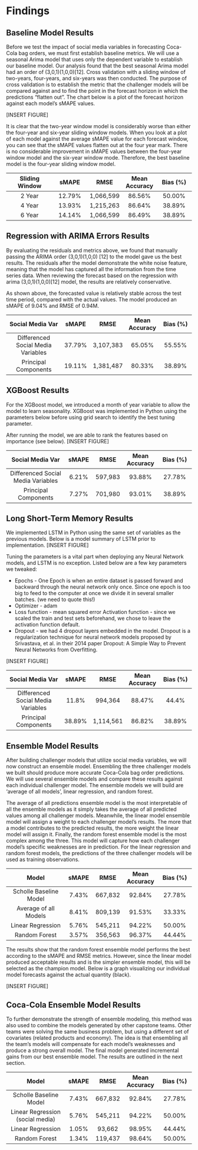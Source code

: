 # Findings {#findings .unnumbered}


## Baseline Model Results  {.unnumbered}

Before we test the impact of social media variables in forecasting Coca-Cola bag orders, we must first establish baseline metrics.  We will use a seasonal Arima model that uses only the dependent variable to establish our baseline model.  Our analysis found that the best seasonal Arima model had an order of (3,0,1)(1,0,0)[12].  Cross validation with a sliding window of two-years, four-years, and six-years was then conducted.  The purpose of cross validation is to establish the metric that the challenger models will be compared against and to find the point in the forecast horizon in which the predictions “flatten out”.  The chart below is a plot of the forecast horizon against each model’s sMAPE values.

[INSERT FIGURE]

It is clear that the two-year window model is considerably worse than either the four-year and six-year sliding window models.  When you look at a plot of each model against the average sMAPE value for each forecast window, you can see that the sMAPE values flatten out at the four year mark.  There is no considerable improvement in sMAPE values between the four-year window model and the six-year window mode. Therefore, the best baseline model is the four-year sliding window model.

----------------------------------------------------------------------------------------------------------
  Sliding Window                   sMAPE             RMSE            Mean Accuracy       Bias (%)
-------------------------- ------------------- ------------------ ------------------- --------------------
2 Year                            12.79%          1,066,599            86.56%             50.00% 

4 Year                            13.93%          1,215,263            86.64%             38.89% 

6 Year                            14.14%          1,066,599            86.49%             38.89% 
-------------------------- ------------------- ------------------ ------------------- --------------------

## Regression with ARIMA Errors Results  {.unnumbered}
By evaluating the residuals and metrics above, we found that manually passing the ARIMA order (3,0,1)(1,0,0) [12] to the model gave us the best results.  The residuals after the model demonstrate the white noise feature, meaning that the model has captured all the information from the time series data.  When reviewing the forecast based on the regression with arima (3,0,1)(1,0,0)[12] model,  the results are relatively conservative.

As shown above, the forecasted value is relatively stable across the test time period, compared with the actual values. The model produced an sMAPE of 9.04% and RMSE of 0.94M. 

--------------------------------------------------------------------------------------------------------------------
 Social Media Var                       sMAPE                RMSE            Mean Accuracy       Bias (%)
----------------------------------- ---------------- ------------------ --------------------- ---------------------
Differenced Social Media Variables       37.79%         3,107,383           65.05%              55.55%

Principal Components                     19.11%         1,381,487           80.33%              38.89%
----------------------------------- ---------------- ------------------ --------------------- ---------------------

## XGBoost  Results  {.unnumbered}
For the XGBoost model, we introduced a month of year variable to allow the model to learn seasonality.  XGBoost was implemented in Python using the parameters below before using grid search to identify the best tuning parameter.

After running the model, we are able to rank the features based on importance (see below).
[INSERT FIGURE]

--------------------------------------------------------------------------------------------------------------------
 Social Media Var                       sMAPE                RMSE            Mean Accuracy       Bias (%)
----------------------------------- ---------------- ------------------ --------------------- ---------------------
Differenced Social Media Variables       6.21%              597,983           93.88%                27.78%

Principal Components                     7.27%              701,980           93.01%                38.89%
----------------------------------- ---------------- ------------------ --------------------- ---------------------

## Long Short-Term Memory Results  {.unnumbered}
We  implemented LSTM in Python using the same set of variables as the previous models. Below is a model summary of LSTM prior to implementation.
[INSERT FIGURE]

Tuning the parameters is a vital part when deploying any Neural Network models, and LSTM is no exception. Listed  below are  a  few key parameters we tweaked: 

* Epochs - One Epoch is when an entire dataset is passed forward and backward through the neural network only once. Since one epoch is too big to feed to the computer at once we divide it in several smaller batches. (we need to quote this!)
* Optimizer - adam
* Loss function - mean squared error
Activation function - since we scaled the train and test sets beforehand, we chose to leave the activation function default. 
* Dropout - we had 4 dropout layers embedded in the model. Dropout is a regularization technique for neural network models proposed by Srivastava, et al. in their 2014 paper Dropout: A Simple Way to Prevent Neural Networks from Overfitting. 

[INSERT FIGURE]

--------------------------------------------------------------------------------------------------------------------
 Social Media Var                       sMAPE                RMSE            Mean Accuracy       Bias (%)
----------------------------------- ---------------- ------------------ --------------------- ---------------------
Differenced Social Media Variables       11.8%              994,364           88.47%                44.4%

Principal Components                     38.89%           1,114,561           86.82%                38.89%
----------------------------------- ---------------- ------------------ --------------------- ---------------------

## Ensemble Model  Results  {.unnumbered}
After building challenger models that utilize social media variables, we will now construct an ensemble model.   Ensembling the three challenger models we built should produce more accurate Coca-Cola bag order predictions.  We will use several ensemble models and compare these results against each individual challenger model.  The ensemble models we will build are ‘average of all models’, linear regression, and random forest. 

The average of all predictions ensemble model is the most interpretable of all the ensemble models as it simply takes the average of all predicted values among all challenger models.  Meanwhile, the linear model ensemble model will assign a weight to each challenger model’s results.  The more that a model contributes to the predicted results, the more weight the linear model will assign it.  Finally, the random forest ensemble model is the most complex among the three.  This model will capture how each challenger model’s specific weaknesses are in prediction.  For the linear regression and random forest models, the predictions of the three challenger models will be used as training observations.

--------------------------------------------------------------------------------------------------------------------
 Model                                   sMAPE                RMSE            Mean Accuracy       Bias (%)
----------------------------------- ---------------- ------------------ --------------------- ---------------------
Scholle Baseline Model                  7.43%            667,832             92.84%               27.78%

Average of all Models                   8.41%            809,139             91.53%               33.33%

Linear Regression                       5.76%            545,211             94.22%               50.00%

Random Forest                           3.57%            356,563             96.37%               44.44%
----------------------------------- ---------------- ------------------ --------------------- ---------------------

The results show that the random forest ensemble model performs the best according  to the sMAPE and RMSE metrics.  However, since the linear model produced acceptable results and is the simpler ensemble model, this will be selected as the champion model. Below is a graph visualizing our individual model forecasts against the actual quantity (black).

[INSERT FIGURE]

## Coca-Cola Ensemble Model  Results  {.unnumbered}

To further demonstrate the strength of ensemble modeling, this method was also used to combine the models generated by other capstone teams.  Other teams were solving the same business problem, but using a different set of covariates (related products and economy).  The idea is that ensembling all the team’s models will compensate for each model’s weaknesses and produce a strong overall model.   The final model generated incremental gains from our best ensemble model. The results are outlined in the next section.

--------------------------------------------------------------------------------------------------------------------
            Model                       sMAPE                RMSE            Mean Accuracy       Bias (%)
----------------------------------- ---------------- ------------------ --------------------- ---------------------
Scholle Baseline Model                  7.43%            667,832             92.84%               27.78%

Linear Regression (social media)        5.76%            545,211             94.22%               50.00%

Linear Regression                       1.05%            93,662              98.95%               44.44%

Random Forest                           1.34%            119,437             98.64%               50.00%
----------------------------------- ---------------- ------------------ --------------------- ---------------------



